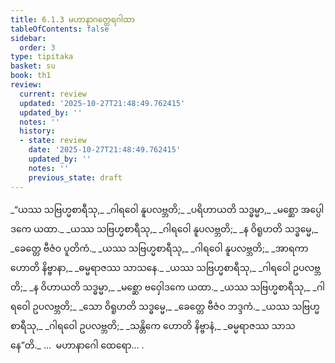 ```yaml
---
title: 6.1.3 မဟာနာဂတ္ထေရဂါထာ
tableOfContents: false
sidebar:
  order: 3
type: tipitaka
basket: su
book: th1
review:
  current: review
  updated: '2025-10-27T21:48:49.762415'
  updated_by: ''
  notes: ''
  history:
  - state: review
    date: '2025-10-27T21:48:49.762415'
    updated_by: ''
    notes: ''
    previous_state: draft
---
```



<ReviewStatus review={frontmatter.review} showDetails={true} />

<HypothesisAnnotation frontmatter={frontmatter} />

<DynamicBreadcrumb />

<Division number="387" book="th1" e="ch" v="19" p="283">

<Paragraph number="657" type="verses" book="th1">
_“ယဿ သဗြဟ္မစာရီသု,_  
_ဂါရဝေါ နူပလဗ္ဘတိ;_  
_ပရိဟာယတိ သဒ္ဓမ္မာ,_  
_မစ္ဆော အပ္ပေါဒကေ ယထာ._  

</Paragraph>

</Division>
<Division number="388" book="th1" e="ch" v="19" p="283">

<Paragraph number="658" type="verses" book="th1">
_ယဿ သဗြဟ္မစာရီသု,_  
_ဂါရဝေါ နူပလဗ္ဘတိ;_  
_န ဝိရူဟတိ သဒ္ဓမ္မေ,_  
_ခေတ္တေ ဗီဇံဝ ပူတိကံ._  

</Paragraph>

</Division>
<Division number="389" book="th1" e="ch" v="19" p="283">

<Paragraph number="659" type="verses" book="th1">
_ယဿ သဗြဟ္မစာရီသု,_  
_ဂါရဝေါ နူပလဗ္ဘတိ;_  
_အာရကာ ဟောတိ နိဗ္ဗာနာ,_  
_ဓမ္မရာဇဿ သာသနေ._  

</Paragraph>

</Division>
<Division number="390" book="th1" e="ch" v="19" p="283">

<Paragraph number="660" type="verses" book="th1">
_ယဿ သဗြဟ္မစာရီသု,_  
_ဂါရဝေါ ဥပလဗ္ဘတိ;_  
_န ဝိဟာယတိ သဒ္ဓမ္မာ,_  
_မစ္ဆော ဗဝှေါဒကေ ယထာ._  

</Paragraph>

</Division>
<Division number="391" book="th1" e="ch" v="19" p="283">

<Paragraph number="661" type="verses" book="th1">
_ယဿ သဗြဟ္မစာရီသု,_  
_ဂါရဝေါ ဥပလဗ္ဘတိ;_  
_သော ဝိရူဟတိ သဒ္ဓမ္မေ,_  
_ခေတ္တေ ဗီဇံဝ ဘဒ္ဒကံ._  

</Paragraph>

</Division>
<Division number="392" book="th1" e="ch" v="19" p="283">

<Paragraph number="662" type="verses" book="th1">
_ယဿ သဗြဟ္မစာရီသု,_  
_ဂါရဝေါ ဥပလဗ္ဘတိ;_  
_သန္တိကေ ဟောတိ နိဗ္ဗာနံ,_  
_ဓမ္မရာဇဿ သာသနေ”တိ._  


</Paragraph>
</Division>

<Paragraph number="663" type="center" book="th1">
…  မဟာနာဂေါ ထေရော… .
</Paragraph>